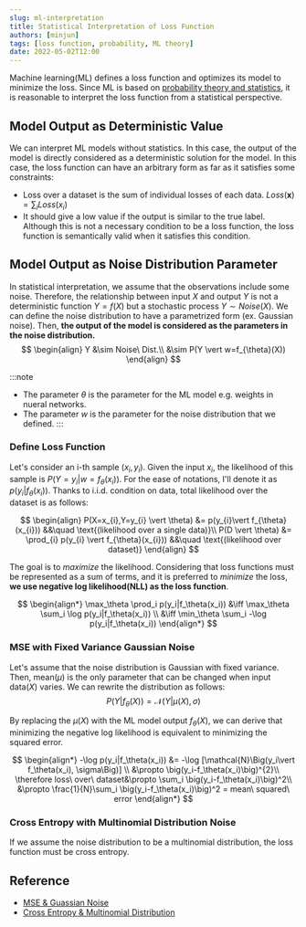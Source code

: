 ```yaml
---
slug: ml-interpretation
title: Statistical Interpretation of Loss Function
authors: [minjun]
tags: [loss function, probability, ML theory]
date: 2022-05-02T12:00
---
```


Machine learning(ML) defines a loss function and optimizes its model to minimize the loss. Since ML is based on [probability theory and statistics](./probabilistic-model.mdx), it is reasonable to interpret the loss function from a statistical perspective.

<!--truncate-->

## Model Output as Deterministic Value

We can interpret ML models without statistics. In this case, the output of the model is directly considered as a deterministic solution for the model. In this case, the loss function can have an arbitrary form as far as it satisfies some constraints:

- Loss over a dataset is the sum of individual losses of each data. $Loss(\mathbf{x}) = \sum_{i} Loss(x_i)$
- It should give a low value if the output is similar to the true label. Although this is not a necessary condition to be a loss function, the loss function is semantically valid when it satisfies this condition.

## Model Output as Noise Distribution Parameter

In statistical interpretation, we assume that the observations include some noise. Therefore, the relationship between input $X$ and output $Y$ is not a deterministic function $Y=f(X)$ but a stochastic process $Y\sim Noise(X)$. We can define the noise distribution to have a parametrized form (ex. Gaussian noise). Then, **the output of the model is considered as the parameters in the noise distribution.**
$$
\begin{align}
Y &\sim Noise\ Dist.\\
&\sim P(Y \vert w=f_{\theta}(X))
\end{align}
$$

:::note
 - The parameter $\theta$ is the parameter for the ML model e.g. weights in nueral networks.
 - The parameter $w$ is the parameter for the noise distribution that we defined.
:::

### Define Loss Function

Let's consider an i-th sample $(x_i, y_i)$. Given the input $x_i$, the likelihood of this sample is $P(Y=y_i\vert w=f_\theta(x_i))$. For the ease of notations, I'll denote it as $p(y_{i}\vert f_{\theta}(x_{i}))$. Thanks to i.i.d. condition on data, total likelihood over the dataset is as follows:

$$
\begin{align}
P(X=x_{i},Y=y_{i} \vert \theta) &= p(y_{i}\vert f_{\theta}(x_{i})) &&\quad \text{(likelihood over a single data)}\\
P(D \vert \theta) &= \prod_{i} p(y_{i} \vert f_{\theta}(x_{i})) &&\quad \text{(likelihood over dataset)}
\end{align}
$$

The goal is to _maximize_ the likelihood. Considering that loss functions must be represented as a sum of terms, and it is preferred to _minimize_ the loss, **we use negative log likelihood(NLL) as the loss function**.

$$  
\begin{align*} \max_\theta \prod_i p(y_i|f_\theta(x_i)) &\iff \max_\theta \sum_i \log p(y_i|f_\theta(x_i)) \\ &\iff \min_\theta \sum_i -\log p(y_i|f_\theta(x_i)) \end{align*}  
$$

### MSE with Fixed Variance Gaussian Noise

Let's assume that the noise distribution is Gaussian with fixed variance. Then, mean($\mu$) is the only parameter that can be changed when input data($X$) varies. We can rewrite the distribution as follows:
$$  
P(Y\vert f_\theta(X)) = \mathcal{N}\Big(Y\vert \mu(X), \sigma\Big)  
$$

By replacing the $\mu(X)$ with the ML model output $f_\theta(X)$, we can derive that minimizing the negative log likelihood is equivalent to minimizing the squared error.

$$  
\begin{align*} -\log p(y_i|f_\theta(x_i)) &= -\log [\mathcal{N}\Big(y_i\vert f_\theta(x_i), \sigma\Big)] \\ &\propto \big(y_i-f_\theta(x_i)\big)^{2}\\ \therefore loss\ over\ dataset&\propto \sum_i \big(y_i-f_\theta(x_i)\big)^2\\ &\propto \frac{1}{N}\sum_i \big(y_i-f_\theta(x_i)\big)^2 = mean\ squared\ error \end{align*}  
$$

### Cross Entropy with Multinomial Distribution Noise
  
If we assume the noise distribution to be a multinomial distribution, the loss function must be cross entropy.

## Reference

- [MSE & Guassian Noise](https://towardsdatascience.com/where-does-mean-squared-error-mse-come-from-2002bbbd7806)
- [Cross Entropy & Multinomial Distribution](https://towardsdatascience.com/a-quick-guide-to-cross-entropy-loss-function-8f3410ec6ab1)

